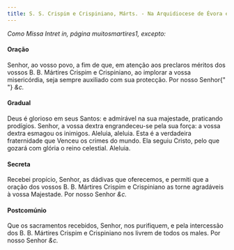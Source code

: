 ```yaml
---
title: S. S. Crispim e Crispiniano, Márts. - Na Arquidiocese de Évora e Diocese de Beja
---
```


<em>Como Missa Intret in, página muitosmartires1, excepto:</em>

<h4 class="text-center">Oração</h4>
<div class="container-fluid">
  <div class="row">
    <span class="text-justify"></span>
<span class="text-justify">
      Senhor, ao vosso povo, a fim de que, em atenção aos preclaros méritos dos
      vossos B. B. Mártires Crispim e Crispiniano, ao implorar a vossa
      misericórdia, seja sempre auxiliado com sua protecção. Por nosso Senhor{" "}
      <em>&c.</em>
    </span>
</div>

<h4 class="text-center">Gradual</h4>
<div class="container-fluid">
  <div class="row">
    <span class="text-justify"></span>
<span class="text-justify">
      Deus é glorioso em seus Santos: e admirável na sua majestade, praticando
      prodígios. Senhor, a vossa dextra engrandeceu-se pela sua força: a vossa
      dextra esmagou os inimigos.
    </span>
<span class="text-justify"></span>
<span class="text-justify">
      Aleluia, aleluia. Esta é a verdadeira fraternidade que Venceu os crimes do
      mundo. Ela seguiu Cristo, pelo que gozará com glória o reino celestial.
      Aleluia.
    </span>
</div>

<h4 class="text-center">Secreta</h4>
<div class="container-fluid">
  <div class="row">
    <span class="text-justify"></span>
<span class="text-justify">
      Recebei propício, Senhor, as dádivas que oferecemos, e permiti que a
      oração dos vossos B. B. Mártires Crispim e Crispiniano as torne agradáveis
      à vossa Majestade. Por nosso Senhor <em>&c.</em>
    </span>
</div>

<h4 class="text-center">Postcomúnio</h4>
<div class="container-fluid">
  <div class="row">
    <span class="text-justify"></span>
<span class="text-justify">
      Que os sacramentos recebidos, Senhor, nos purifiquem, e pela intercessão
      dos B. B. Mártires Crispim e Crispiniano nos livrem de todos os males. Por
      nosso Senhor <em>&c.</em>
    </span>
</div>

